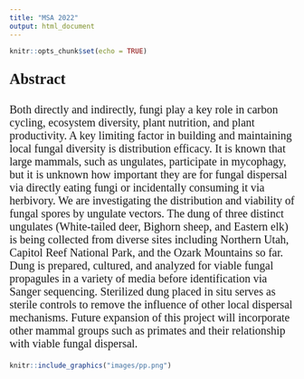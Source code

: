 ```yaml
---
title: "MSA 2022"
output: html_document
---
```


```r
knitr::opts_chunk$set(echo = TRUE)
```

<p style="font-family: times; font-size:20pt">
**Abstract**
</p>
<p style="font-family: times; font-size:15pt">
Both directly and indirectly, fungi play a key role in carbon cycling, ecosystem diversity, plant nutrition, and plant productivity. A key limiting factor in building and maintaining local fungal diversity is distribution efficacy.  It is known that large mammals, such as ungulates, participate in mycophagy, but it is unknown how important they are for fungal dispersal via directly eating fungi or incidentally consuming it via herbivory. We are investigating the distribution and viability of fungal spores by ungulate vectors. The dung of three distinct ungulates (White-tailed deer, Bighorn sheep, and Eastern elk) is being collected from diverse sites including Northern Utah, Capitol Reef National Park, and the Ozark Mountains so far. Dung is prepared, cultured, and analyzed for viable fungal propagules in a variety of media before identification via Sanger sequencing. Sterilized dung placed in situ serves as sterile controls to remove the influence of other local dispersal mechanisms. Future expansion of this project will incorporate other mammal groups such as primates and their relationship with viable fungal dispersal.
</p>
```r
knitr::include_graphics("images/pp.png")
```